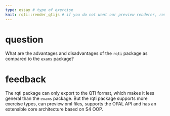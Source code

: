 ---
type: essay # type of exercise
knit: rqti::render_qtijs # if you do not want our preview renderer, remove this
---

# question

What are the advantages and disadvantages of the `rqti` package as compared to the `exams` package?

# feedback

The rqti package can only export to the QTI format, which makes it less general than the `exams` package. But the rqti package supports more exercise types, can preview xml files, supports the OPAL API and has an extensible core architecture based on S4 OOP.
